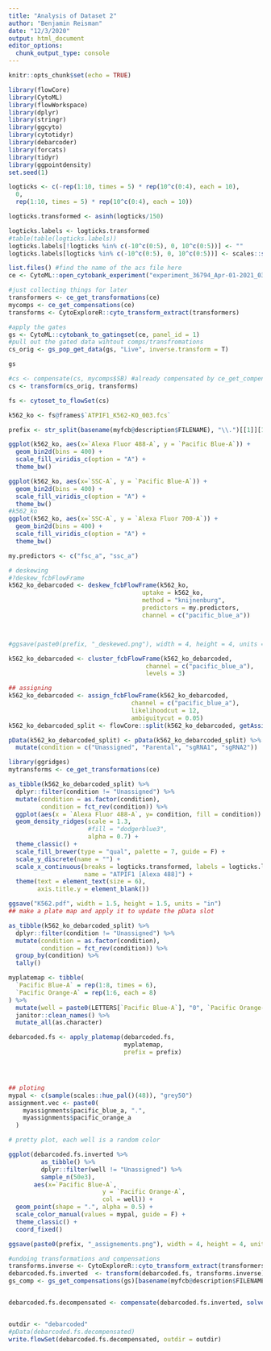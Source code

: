 ```yaml
---
title: "Analysis of Dataset 2"
author: "Benjamin Reisman"
date: "12/3/2020"
output: html_document
editor_options: 
  chunk_output_type: console
---
```


```r
knitr::opts_chunk$set(echo = TRUE)
```

```r
library(flowCore)
library(CytoML)
library(flowWorkspace)
library(dplyr)
library(stringr)
library(ggcyto)
library(cytotidyr)
library(debarcoder)
library(forcats)
library(tidyr)
library(ggpointdensity)
set.seed(1)

logticks <- c(-rep(1:10, times = 5) * rep(10^c(0:4), each = 10),
  0, 
  rep(1:10, times = 5) * rep(10^c(0:4), each = 10))

logticks.transformed <- asinh(logticks/150)

logticks.labels <- logticks.transformed
#table(table(logticks.labels))
logticks.labels[!logticks %in% c(-10^c(0:5), 0, 10^c(0:5))] <- ""
logticks.labels[logticks %in% c(-10^c(0:5), 0, 10^c(0:5))] <- scales::scientific_format()(logticks[logticks %in% c(-10^c(0:5), 0, 10^c(0:5))])

```

```r
list.files() #find the name of the acs file here
ce <- CytoML::open_cytobank_experiment("experiment_36794_Apr-01-2021_03-46-PM.acs")

#just collecting things for later
transformers <- ce_get_transformations(ce)
mycomps <- ce_get_compensations(ce)
transforms <- CytoExploreR::cyto_transform_extract(transformers)

#apply the gates
gs <- CytoML::cytobank_to_gatingset(ce, panel_id = 1)
#pull out the gated data wihtout comps/transfromations
cs_orig <- gs_pop_get_data(gs, "Live", inverse.transform = T)

gs

#cs <- compensate(cs, mycomps$SB) #already compensated by ce_get_compensations
cs <- transform(cs_orig, transforms)

fs <- cytoset_to_flowSet(cs)


```

```r

k562_ko <- fs@frames$`ATPIF1_K562-KO_003.fcs`

prefix <- str_split(basename(myfcb@description$FILENAME), "\\.")[[1]][1]

ggplot(k562_ko, aes(x=`Alexa Fluor 488-A`, y = `Pacific Blue-A`)) + 
  geom_bin2d(bins = 400) + 
  scale_fill_viridis_c(option = "A") + 
  theme_bw()

ggplot(k562_ko, aes(x=`SSC-A`, y = `Pacific Blue-A`)) + 
  geom_bin2d(bins = 400) + 
  scale_fill_viridis_c(option = "A") + 
  theme_bw()
#k562_ko
ggplot(k562_ko, aes(x=`SSC-A`, y = `Alexa Fluor 700-A`)) + 
  geom_bin2d(bins = 400) + 
  scale_fill_viridis_c(option = "A") + 
  theme_bw()

my.predictors <- c("fsc_a", "ssc_a")

# deskewing
#?deskew_fcbFlowFrame
k562_ko_debarcoded <- deskew_fcbFlowFrame(k562_ko,
                                     uptake = k562_ko,
                                     method = "knijnenburg",
                                     predictors = my.predictors,
                                     channel = c("pacific_blue_a"))



#ggsave(paste0(prefix, "_deskewed.png"), width = 4, height = 4, units = "in", dpi = 300)

k562_ko_debarcoded <- cluster_fcbFlowFrame(k562_ko_debarcoded,
                                      channel = c("pacific_blue_a"),
                                      levels = 3)

## assigning
k562_ko_debarcoded <- assign_fcbFlowFrame(k562_ko_debarcoded,
                                  channel = c("pacific_blue_a"),
                                  likelihoodcut = 12,
                                  ambiguitycut = 0.05)
k562_ko_debarcoded_split <- flowCore::split(k562_ko_debarcoded, getAssignments(k562_ko_debarcoded))

pData(k562_ko_debarcoded_split) <- pData(k562_ko_debarcoded_split) %>%
  mutate(condition = c("Unassigned", "Parental", "sgRNA1", "sgRNA2"))

library(ggridges)
mytransforms <- ce_get_transformations(ce)

as_tibble(k562_ko_debarcoded_split) %>%
  dplyr::filter(condition != "Unassigned") %>%
  mutate(condition = as.factor(condition),
         condition = fct_rev(condition)) %>%
  ggplot(aes(x = `Alexa Fluor 488-A`, y= condition, fill = condition)) + 
  geom_density_ridges(scale = 1.3,
                      #fill = "dodgerblue3",
                      alpha = 0.7) + 
  theme_classic() + 
  scale_fill_brewer(type = "qual", palette = 7, guide = F) + 
  scale_y_discrete(name = "") + 
  scale_x_continuous(breaks = logticks.transformed, labels = logticks.labels, 
                     name = "ATPIF1 [Alexa 488]") + 
  theme(text = element_text(size = 6), 
        axis.title.y = element_blank())

ggsave("K562.pdf", width = 1.5, height = 1.5, units = "in")
## make a plate map and apply it to update the pData slot

as_tibble(k562_ko_debarcoded_split) %>%
  dplyr::filter(condition != "Unassigned") %>%
  mutate(condition = as.factor(condition),
         condition = fct_rev(condition)) %>%
  group_by(condition) %>%
  tally()

myplatemap <- tibble(
  `Pacific Blue-A` = rep(1:8, times = 6),
  `Pacific Orange-A` = rep(1:6, each = 8)
) %>% 
  mutate(well = paste0(LETTERS[`Pacific Blue-A`], "0", `Pacific Orange-A`)) %>%
  janitor::clean_names() %>%
  mutate_all(as.character)

debarcoded.fs <- apply_platemap(debarcoded.fs,
                                myplatemap,
                                prefix = prefix)




## ploting
mypal <- c(sample(scales::hue_pal()(48)), "grey50")
assignment.vec <- paste0(
    myassignments$pacific_blue_a, ".",
    myassignments$pacific_orange_a
  )

# pretty plot, each well is a random color

ggplot(debarcoded.fs.inverted %>%
         as_tibble() %>%
         dplyr::filter(well != "Unassigned") %>%
         sample_n(50e3),
       aes(x=`Pacific Blue-A`,
                          y = `Pacific Orange-A`,
                          col = well)) +
  geom_point(shape = ".", alpha = 0.5) + 
  scale_color_manual(values = mypal, guide = F) + 
  theme_classic() + 
  coord_fixed()

ggsave(paste0(prefix, "_assignements.png"), width = 4, height = 4, units = "in", dpi = 300)

```

```r
#undoing transformations and compensations
transforms.inverse <- CytoExploreR::cyto_transform_extract(transformers, inverse = T)
debarcoded.fs.inverted  <- transform(debarcoded.fs, transforms.inverse)
gs_comp <- gs_get_compensations(gs)[basename(myfcb@description$FILENAME)][[1]]


debarcoded.fs.decompensated <- compensate(debarcoded.fs.inverted, solve(gs_comp@spillover))


outdir <- "debarcoded"
#pData(debarcoded.fs.decompensated)
write.flowSet(debarcoded.fs.decompensated, outdir = outdir)


```